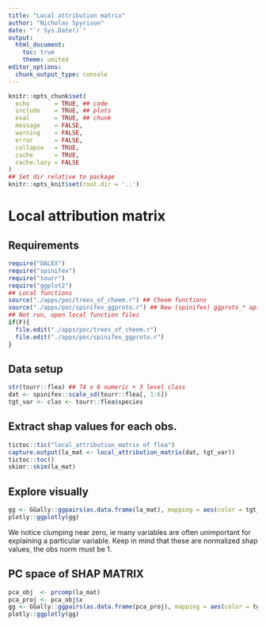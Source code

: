 ```yaml
---
title: "Local attribution matrix"
author: "Nicholas Spyrison"
date: "`r Sys.Date()`"
output:
  html_document:
    toc: true
    theme: united
editor_options: 
  chunk_output_type: console
---
```

```r
knitr::opts_chunk$set(
  echo       = TRUE, ## code
  include    = TRUE, ## plots
  eval       = TRUE, ## chunk
  message    = FALSE,
  warning    = FALSE,
  error      = FALSE,
  collapse   = TRUE,
  cache      = TRUE,
  cache.lazy = FALSE
)
## Set dir relative to package
knitr::opts_knit$set(root.dir = '..')
```

# Local attribution matrix

## Requirements

```R
require("DALEX")
require("spinifex")
require("tourr")
require("ggplot2")
## Local functions
source("./apps/poc/trees_of_cheem.r") ## Cheem functions
source("./apps/poc/spinifex_ggproto.r") ## New (spinifex) ggproto_* api
## Not run, open local function files
if(F){
  file.edit("./apps/poc/trees_of_cheem.r")
  file.edit("./apps/poc/spinifex_ggproto.r")
}
```

## Data setup

```R
str(tourr::flea) ## 74 x 6 numeric + 3 level class
dat <- spinifex::scale_sd(tourr::flea[, 1:6])
tgt_var <- clas <- tourr::flea$species
```

## Extract shap values for each obs.

```r
tictoc::tic("local_attribution_matrix of flea")
capture.output(la_mat <- local_attribution_matrix(dat, tgt_var))
tictoc::toc()
skimr::skim(la_mat)
```

## Explore visually

```r
gg <- GGally::ggpairs(as.data.frame(la_mat), mapping = aes(color = tgt_var))
plotly::ggplotly(gg)
```

We notice clumping near zero, ie many variables are often unimportant for explaining a particular variable. Keep in mind that these are normalized shap values, the obs norm must be 1.

## PC space of SHAP MATRIX

```r
pca_obj  <- prcomp(la_mat)
pca_proj <- pca_obj$x
gg <- GGally::ggpairs(as.data.frame(pca_proj), mapping = aes(color = tgt_var))
plotly::ggplotly(gg)
```